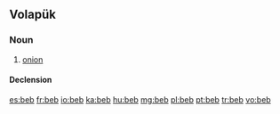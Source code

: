==Volapük==

===Noun===
{{vo-noun}}

# [[onion]]

====Declension====
{{vo-decl-noun}}

[[es:beb]]
[[fr:beb]]
[[io:beb]]
[[ka:beb]]
[[hu:beb]]
[[mg:beb]]
[[pl:beb]]
[[pt:beb]]
[[tr:beb]]
[[vo:beb]]
